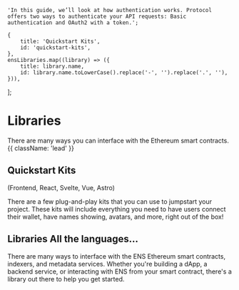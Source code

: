 
    'In this guide, we’ll look at how authentication works. Protocol offers two ways to authenticate your API requests: Basic authentication and OAuth2 with a token.';

    {
        title: 'Quickstart Kits',
        id: 'quickstart-kits',
    },
    ensLibraries.map((library) => ({
        title: library.name,
        id: library.name.toLowerCase().replace('-', '').replace('.', ''),
    })),
];

# Libraries

<VideoComponent src="https://v3x.space/ens-docs/libraries.mkv" />

There are many ways you can interface with the Ethereum smart contracts. {{ className: 'lead' }}

## Quickstart Kits

<span className="realtivetext-zinc-500"> (Frontend, React, Svelte, Vue, Astro) </span>

There are a few plug-and-play kits that you can use to jumpstart your project. These kits will include everything you need to have users connect their wallet, have names showing, avatars, and more, right out of the box!

<ConnectKits />

## Libraries <span className="text-zinc-500">All the languages...</span>

There are many ways to interface with the ENS Ethereum smart contracts, indexers, and metadata services. Whether you're building a dApp, a backend service, or interacting with ENS from your smart contract, there's a library out there to help you get started.

<Libraries />
